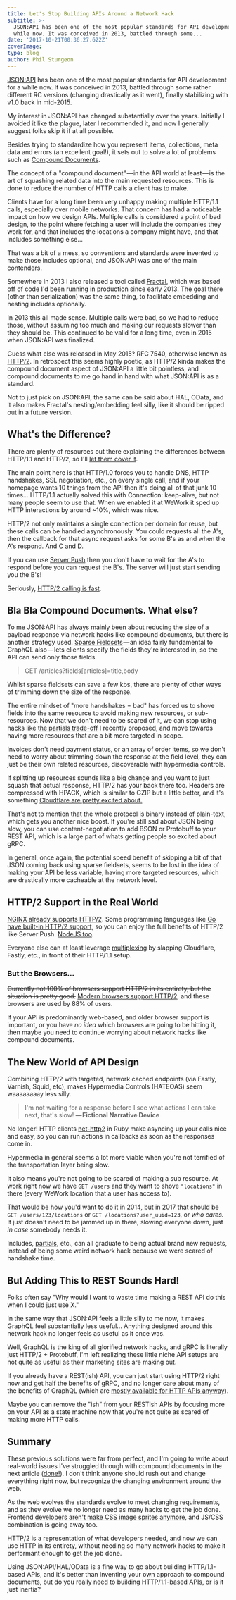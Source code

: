 ```yaml
---
title: Let's Stop Building APIs Around a Network Hack
subtitle: >-
  JSON:API has been one of the most popular standards for API development for a
  while now. It was conceived in 2013, battled through some...
date: '2017-10-21T00:36:27.622Z'
coverImage:
type: blog
author: Phil Sturgeon
---
```


[JSON:API](http://jsonapi.org/) has been one of the most popular standards for
API development for a while now. It was conceived in 2013, battled through some
rather different RC versions (changing drastically as it went), finally
stabilizing with v1.0 back in mid-2015.

My interest in JSON:API has changed substantially over the years. Initially I
avoided it like the plague, later I recommended it, and now I generally suggest
folks skip it if at all possible.

Besides trying to standardize how you represent items, collections, meta data
and errors (an excellent goal!), it sets out to solve a lot of problems such as
[Compound Documents](http://jsonapi.org/format/#document-compound-documents).

The concept of a "compound document" — in the API world at least — is the art of
squashing related data into the main requested resources. This is done to reduce
the number of HTTP calls a client has to make.

Clients have for a long time been very unhappy making multiple HTTP/1.1 calls,
especially over mobile networks. That concern has had a noticeable impact on how
we design APIs. Multiple calls is considered a point of bad design, to the point
where fetching a user will include the companies they work for, and that
includes the locations a company might have, and that includes something else...

That was a bit of a mess, so conventions and standards were invented to make
those includes optional, and JSON:API was one of the main contenders.

Somewhere in 2013 I also released a tool called
[Fractal](http://fractal.thephpleague.com/), which was based off of code I'd
been running in production since early 2013. The goal there (other than
serialization) was the same thing, to facilitate embedding and nesting includes
optionally.

In 2013 this all made sense. Multiple calls were bad, so we had to reduce those,
without assuming too much and making our requests slower than they should be.
This continued to be valid for a long time, even in 2015 when JSON:API was
finalized.

Guess what else was released in May 2015? RFC 7540, otherwise known as
[HTTP/2](https://tools.ietf.org/html/rfc7540). In retrospect this seems highly
poetic, as HTTP/2 kinda makes the compound document aspect of JSON:API a little
bit pointless, and compound documents to me go hand in hand with what JSON:API
is as a standard.

Not to just pick on JSON:API, the same can be said about HAL, OData, and it also
makes Fractal's nesting/embedding feel silly, like it should be ripped out in a
future version.

## What's the Difference?

There are plenty of resources out there explaining the differences between
HTTP/1.1 and HTTP/2, so I'll [let them cover it](https://http2.github.io/faq/#what-are-the-key-differences-to-http1x).

The main point here is that HTTP/1.0 forces you to handle DNS, HTTP handshakes,
SSL negotiation, etc., on every single call, and if your homepage wants 10
things from the API then it's doing all of that junk 10 times... HTTP/1.1 actually
solved this with Connection: keep-alive, but not many people seem to use that. When
we enabled it at WeWork it sped up HTTP interactions by around ~10%, which was nice.

HTTP/2 not only maintains a single connection per domain for reuse, but these calls
can be handled asynchronously. You could requests all the A's, then the callback for that async
request asks for some B's as and when the A's respond. And C and D.

If you can use [Server
Push](https://http2.github.io/faq/#whats-the-benefit-of-server-push) then you
don't have to wait for the A's to respond before you can request the B's. The
server will just start sending you the B's!

Seriously, [HTTP/2 calling is fast](https://gist.github.com/philsturgeon/ea4c3966731c8e2e92e70b11fe10d1bc).

## Bla Bla Compound Documents. What else?

To me JSON:API has always mainly been about reducing the size of a payload
response via network hacks like compound documents, but there is another
strategy used. [Sparse
Fieldsets](http://jsonapi.org/format/#fetching-sparse-fieldsets) — an idea
fairly fundamental to GraphQL also — lets clients specify the fields they're
interested in, so the API can send only those fields.

> GET /articles?fields[articles]=title,body

Whilst sparse fieldsets can save a few kbs, there are plenty of other ways of
trimming down the size of the response.

The entire mindset of "more handshakes = bad" has forced us to shove fields into
the same resource to avoid making new resources, or sub-resources. Now that we
don't need to be scared of it, we can stop using hacks like [the partials
trade-off](/blog/partials-happy-compromise-between-customization-and-cacheability)
I recently proposed, and move towards having more resources that are a bit more
targeted in scope.

Invoices don't need payment status, or an array of order items, so we don't need
to worry about trimming down the response at the field level, they can just be
their own related resources, discoverable with hypermedia controls.

If splitting up resources sounds like a big change and you want to just squash
that actual response, HTTP/2 has your back there too. Headers are compressed
with HPACK, which is similar to GZIP but a little better, and it's something
[Cloudflare are pretty excited
about.](https://blog.cloudflare.com/hpack-the-silent-killer-feature-of-http-2/)

That's not to mention that the whole protocol is binary instead of plain-text,
which gets you another nice boost. If you're still sad about JSON being slow,
you can use content-negotiation to add BSON or Protobuff to your REST API, which
is a large part of whats getting people so excited about gRPC.

In general, once again, the potential speed benefit of skipping a bit of that
JSON coming back using sparse fieldsets, seems to be lost in the idea of making
your API be less variable, having more targeted resources, which are drastically
more cacheable at the network level.

## HTTP/2 Support in the Real World

[NGINX already supports HTTP/2](https://www.nginx.com/blog/nginx-1-9-5/). Some
programming languages like [Go have built-in HTTP/2
support](https://http2.golang.org/), so you can enjoy the full benefits of
HTTP/2 like Server Push. [NodeJS too](https://nodejs.org/api/http2.html).

Everyone else can at least leverage
[multiplexing](https://http2.github.io/faq/#why-is-http2-multiplexed) by
slapping Cloudflare, Fastly, etc., in front of their HTTP/1.1 setup.

### But the Browsers...

<s>Currently not 100% of browsers support HTTP/2 in its entirety, but the
situation is pretty good.</s> [Modern browsers support
HTTP/2](http://caniuse.com/#feat=http2), and these browsers are used by 88% of
users.

If your API is predominantly web-based, and older browser support is important,
or you have _no idea_ which browsers are going to be hitting it, then maybe you
need to continue worrying about network hacks like compound documents.

## The New World of API Design

Combining HTTP/2 with targeted, network cached endpoints (via Fastly, Varnish,
Squid, etc), makes Hypermedia Controls (HATEOAS) seem waaaaaaaay less silly.

> I'm not waiting for a response before I see what actions I can take next,
> that's slow! **— Fictional Narrative Device**

No longer! HTTP clients [net-http2](https://github.com/ostinelli/net-http2) in
Ruby make asyncing up your calls nice and easy, so you can run actions in
callbacks as soon as the responses come in.

Hypermedia in general seems a lot more viable when you're not terrified of the
transportation layer being slow.

It also means you're not going to be scared of making a sub resource. At work
right now we have `GET /users` and they want to shove `"locations"` in there
(every WeWork location that a user has access to).

That would be how you'd want to do it in 2014, but in 2017 that should be `GET
/users/123/locations` or `GET /locations?user_uuid=123`, or _who cares._ It just
doesn't need to be jammed up in there, slowing everyone down, just _in case_
somebody needs it.

Includes, [partials](/blog/partials-happy-compromise-between-customization-and-cacheability),
etc., can all graduate to being actual brand new requests, instead of being some
weird network hack because we were scared of handshake time.

## But Adding This to REST Sounds Hard!

Folks often say "Why would I want to waste time making a REST API do this when I
could just use X."

In the same way that JSON:API feels a little silly to me now, it makes GraphQL
feel substantially less useful... Anything designed around this network hack no
longer feels as useful as it once was.

Well, GraphQL is the king of all glorified network hacks, and gRPC is literally
just HTTP/2 + Protobuff, I'm left realizing these little niche API setups are
not quite as useful as their marketing sites are making out.

If you already have a REST(ish) API, you can just start using HTTP/2 right now
and get half the benefits of gRPC, and no longer care about many of the
benefits of GraphQL (which are [mostly available for HTTP APIs anyway](https://blog.apisyouwonthate.com/you-might-not-need-graphql-9f875d7585b5)).

Maybe you can remove the "ish" from your RESTish APIs by focusing more on your
API as a state machine now that you're not quite as scared of making more HTTP
calls.

## Summary

These previous solutions were far from perfect, and I'm going to write about
real-world issues I've struggled through with compound documents in the next
article
([done!](/blog/making-the-most-of-jsonapi)).
I don't think anyone should rush out and change everything right now, but
recognize the changing environment around the web.

As the web evolves the standards evolve to meet changing requirements, and as
they evolve we no longer need as many hacks to get the job done. Frontend
[developers aren't make CSS image sprites
anymore](https://developer.mozilla.org/en-US/docs/Web/CSS/CSS_Images/Implementing_image_sprites_in_CSS),
and JS/CSS combination is going away too.

HTTP/2 is a representation of what developers needed, and now we can use HTTP in
its entirety, without needing so many network hacks to make it performant enough
to get the job done.

Using JSON:API/HAL/OData is a fine way to go about building HTTP/1.1-based APIs,
and it's better than inventing your own approach to compound documents, but do
you really need to building HTTP/1.1-based APIs, or is it just inertia?

